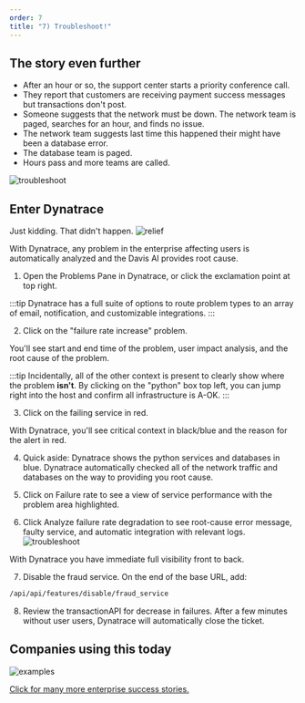 ```yaml
---
order: 7
title: "7) Troubleshoot!"
---
```


## The story even further

- After an hour or so, the support center starts a priority conference call.
- They report that customers are receiving payment success messages but transactions don't post.
- Someone suggests that the network must be down. The network team is paged, searches for an hour, and finds no issue.
- The network team suggests last time this happened their might have been a database error.
- The database team is paged.
- Hours pass and more teams are called.

![troubleshoot](/img/troubleshoot1.jpg)

## Enter Dynatrace

Just kidding. That didn't happen.
![relief](/img/relief.jpg)

With Dynatrace, any problem in the enterprise affecting users is automatically analyzed and the Davis AI provides root cause.

1. Open the Problems Pane in Dynatrace, or click the exclamation point at top right.

:::tip
Dynatrace has a full suite of options to route problem types to an array of email, notification, and customizable integrations.
:::

2. Click on the "failure rate increase" problem.

You'll see start and end time of the problem, user impact analysis, and the root cause of the problem.

:::tip
Incidentally, all of the other context is present to clearly show where the problem **isn't**. By clicking on the "python" box top left, you can jump right into the host and confirm all infrastructure is A-OK.
:::

3. Click on the failing service in red.

With Dynatrace, you'll see critical context in black/blue and the reason for the alert in red.

4. Quick aside: Dynatrace shows the python services and databases in blue. Dynatrace automatically checked all of the network traffic and databases on the way to providing you root cause.
5. Click on Failure rate to see a view of service performance with the problem area highlighted.

6. Click Analyze failure rate degradation to see root-cause error message, faulty service, and automatic integration with relevant logs.
   ![troubleshoot](/img/troubleshoot2.jpg)

With Dynatrace you have immediate full visibility front to back.

7. Disable the fraud service. On the end of the base URL, add:

```bash
/api/api/features/disable/fraud_service
```

8. Review the transactionAPI for decrease in failures. After a few minutes without user users, Dynatrace will automatically close the ticket.

## Companies using this today

![examples](/img/examples.jpg)

[Click for many more enterprise success stories.](https://www.dynatrace.com/news/customers/)
